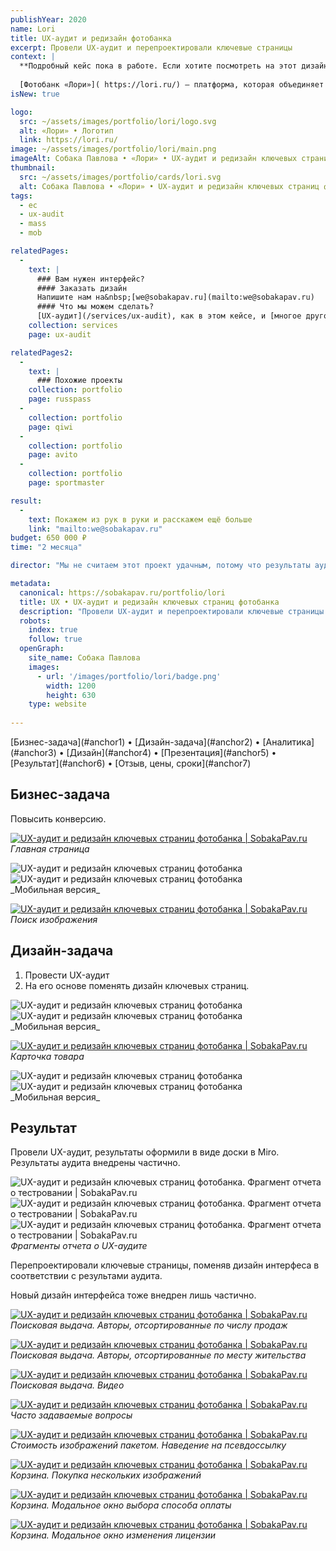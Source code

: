 ```yaml
---
publishYear: 2020
name: Lori
title: UX-аудит и редизайн фотобанка
excerpt: Провели UX-аудит и перепроектировали ключевые страницы
context: |
  **Подробный кейс пока в работе. Если хотите посмотреть на этот дизайн в деталях, пишите нам на [we@sobakapav.ru](mailto:we@sobakapav.ru)**
  
  [Фотобанк «Лори»]( https://lori.ru/) — платформа, которая объединяет работы профессиональных фотографов и любителей фотографии.
isNew: true

logo:
  src: ~/assets/images/portfolio/lori/logo.svg
  alt: «Лори» • Логотип
  link: https://lori.ru/
image: ~/assets/images/portfolio/lori/main.png
imageAlt: Собака Павлова • «Лори» • UX-аудит и редизайн ключевых страниц фотобанка
thumbnail:
  src: ~/assets/images/portfolio/cards/lori.svg
  alt: Собака Павлова • «Лори» • UX-аудит и редизайн ключевых страниц фотобанка
tags:
  - ec
  - ux-audit
  - mass
  - mob

relatedPages:
  -
    text: |
      ### Вам нужен интерфейс?
      #### Заказать дизайн
      Напишите нам на&nbsp;[we@sobakapav.ru](mailto:we@sobakapav.ru) 
      #### Что мы можем сделать?
      [UX-аудит](/services/ux-audit), как в этом кейсе, и [многое другое](/services). 
    collection: services
    page: ux-audit

relatedPages2:
  -
    text: |
      ### Похожие проекты
    collection: portfolio
    page: russpass
  - 
    collection: portfolio
    page: qiwi
  - 
    collection: portfolio
    page: avito
  - 
    collection: portfolio
    page: sportmaster

result:
  -
    text: Покажем из рук в руки и расскажем ещё больше
    link: "mailto:we@sobakapav.ru"
budget: 650 000 ₽
time: "2 месяца"

director: "Мы не считаем этот проект удачным, потому что результаты аудита были внедрены лишь частично, а концепты дизайна не сразу отправились в разработку — и тоже не все. Однако мы рады, что наш дизайн интерфейса все же использовали."

metadata:
  canonical: https://sobakapav.ru/portfolio/lori
  title: UX • UX-аудит и редизайн ключевых страниц фотобанка
  description: "Провели UX-аудит и перепроектировали ключевые страницы фотобанка"
  robots:
    index: true
    follow: true
  openGraph:
    site_name: Собака Павлова
    images:
      - url: '/images/portfolio/lori/badge.png'
        width: 1200
        height: 630
    type: website
  
---
```


<TOC>
[Бизнес-задача](#anchor1) • [Дизайн-задача](#anchor2) • [Аналитика](#anchor3) • [Дизайн](#anchor4) • [Презентация](#anchor5) • [Результат](#anchor6) • [Отзыв, цены, сроки](#anchor7)
</TOC>

## <a name="anchor1" />Бизнес-задача

Повысить конверсию.

<a href="/images/portfolio/lori/1-1.png" alt="UX-аудит и редизайн ключевых страниц фотобанка" target="_blank">![UX-аудит и редизайн ключевых страниц фотобанка | SobakaPav.ru](~/assets/images/portfolio/lori/1.png)</a>
_Главная страница_

<div class="flex gap-2 flex-wrap"> <Image src="~/assets/images/portfolio/lori/15.png" alt="UX-аудит и редизайн ключевых страниц фотобанка" class="min-w-72 grow shrink basis-0"/> <Image src="~/assets/images/portfolio/lori/16.png" alt="UX-аудит и редизайн ключевых страниц фотобанка" class="min-w-72 grow shrink basis-0" /> </div>
_Мобильная версия_  

<a href="/images/portfolio/lori/2-1.png" alt="UX-аудит и редизайн ключевых страниц фотобанка" target="_blank">![UX-аудит и редизайн ключевых страниц фотобанка | SobakaPav.ru](~/assets/images/portfolio/lori/2.png)</a>
_Поиск изображения_

## <a name="anchor2" />Дизайн-задача

1. Провести UX-аудит
2. На его основе поменять дизайн ключевых страниц.

<div class="flex gap-2 flex-wrap"> <Image src="~/assets/images/portfolio/lori/17.png" alt="UX-аудит и редизайн ключевых страниц фотобанка" class="min-w-72 grow shrink basis-0"/> <Image src="~/assets/images/portfolio/lori/18.png" alt="UX-аудит и редизайн ключевых страниц фотобанка" class="min-w-72 grow shrink basis-0" /> </div>
_Мобильная версия_ 

<a href="/images/portfolio/lori/14.png" alt="UX-аудит и редизайн ключевых страниц фотобанка" target="_blank">![UX-аудит и редизайн ключевых страниц фотобанка | SobakaPav.ru](~/assets/images/portfolio/lori/14.png)</a>
_Карточка товара_

<div class="flex gap-2 flex-wrap"> <Image src="~/assets/images/portfolio/lori/19.png" alt="UX-аудит и редизайн ключевых страниц фотобанка" class="min-w-72 grow shrink basis-0"/> <Image src="~/assets/images/portfolio/lori/20.png" alt="UX-аудит и редизайн ключевых страниц фотобанка" class="min-w-72 grow shrink basis-0" /> </div>
_Мобильная версия_  

## <a name="anchor3" />Результат

Провели UX-аудит, результаты оформили в виде доски в Miro. Результаты аудита внедрены частично.

![UX-аудит и редизайн ключевых страниц фотобанка. Фрагмент отчета о тестровании | SobakaPav.ru](~/assets/images/portfolio/lori/3.png)
![UX-аудит и редизайн ключевых страниц фотобанка. Фрагмент отчета о тестровании | SobakaPav.ru](~/assets/images/portfolio/lori/4.png)
![UX-аудит и редизайн ключевых страниц фотобанка. Фрагмент отчета о тестровании | SobakaPav.ru](~/assets/images/portfolio/lori/5.png)
_Фрагменты отчета о UX-аудите_

Перепроектировали ключевые страницы, поменяв дизайн интерфеса в соответствии с результами аудита.

Новый дизайн интерфейса тоже внедрен лишь частично.

<a href="/images/portfolio/lori/6.png" alt="UX-аудит и редизайн ключевых страниц фотобанка" target="_blank">![UX-аудит и редизайн ключевых страниц фотобанка | SobakaPav.ru](~/assets/images/portfolio/lori/6.png)</a>
_Поисковая выдача. Авторы, отсортированные по числу продаж_

<a href="/images/portfolio/lori/7.png" alt="UX-аудит и редизайн ключевых страниц фотобанка" target="_blank">![UX-аудит и редизайн ключевых страниц фотобанка | SobakaPav.ru](~/assets/images/portfolio/lori/7.png)</a>
_Поисковая выдача. Авторы, отсортированные по месту жительства_

<a href="/images/portfolio/lori/8.png" alt="UX-аудит и редизайн ключевых страниц фотобанка" target="_blank">![UX-аудит и редизайн ключевых страниц фотобанка | SobakaPav.ru](~/assets/images/portfolio/lori/8.png)</a>
_Поисковая выдача. Видео_

<a href="/images/portfolio/lori/9-1.png" alt="UX-аудит и редизайн ключевых страниц фотобанка" target="_blank">![UX-аудит и редизайн ключевых страниц фотобанка | SobakaPav.ru](~/assets/images/portfolio/lori/9.png)</a>
_Часто задаваемые вопросы_

<a href="/images/portfolio/lori/10.png" alt="UX-аудит и редизайн ключевых страниц фотобанка" target="_blank">![UX-аудит и редизайн ключевых страниц фотобанка | SobakaPav.ru](~/assets/images/portfolio/lori/10.png)</a>
_Стоимость изображений пакетом. Наведение на псевдоссылку_

<a href="/images/portfolio/lori/11.png" alt="UX-аудит и редизайн ключевых страниц фотобанка" target="_blank">![UX-аудит и редизайн ключевых страниц фотобанка | SobakaPav.ru](~/assets/images/portfolio/lori/11.png)</a>
_Корзина. Покупка нескольких изображений_

<a href="/images/portfolio/lori/12.png" alt="UX-аудит и редизайн ключевых страниц фотобанка" target="_blank">![UX-аудит и редизайн ключевых страниц фотобанка | SobakaPav.ru](~/assets/images/portfolio/lori/12.png)</a>
_Корзина. Модальное окно выбора способа оплаты_

<a href="/images/portfolio/lori/13.png" alt="UX-аудит и редизайн ключевых страниц фотобанка" target="_blank">![UX-аудит и редизайн ключевых страниц фотобанка | SobakaPav.ru](~/assets/images/portfolio/lori/13.png)</a>
_Корзина. Модальное окно изменения лицензии_

## <a name="anchor4" />
